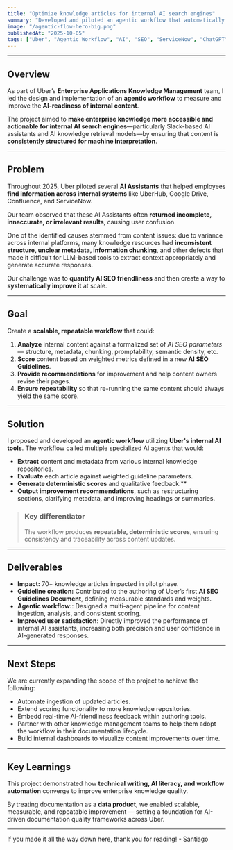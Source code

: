 ```yaml
---
title: "Optimize knowledge articles for internal AI search engines"
summary: "Developed and piloted an agentic workflow that automatically analyzes, scores, and optimizes internal knowledge content for AI-readiness across Uber’s enterprise knowledge systems."
image: "/agentic-flow-hero-big.png"
publishedAt: "2025-10-05"
tags: ["Uber", "Agentic Workflow", "AI", "SEO", "ServiceNow", "ChatGPT", "HTML"]
---
```


---

## Overview

As part of Uber’s **Enterprise Applications Knowledge Management** team, I led the design and implementation of an **agentic workflow** to measure and improve the **AI-readiness of internal content**.  

The project aimed to **make enterprise knowledge more accessible and actionable for internal AI search engines**—particularly Slack-based AI assistants and AI knowledge retrieval models—by ensuring that content is **consistently structured for machine interpretation**.

---

## Problem

Throughout 2025, Uber piloted several **AI Assistants** that helped employees **find information across internal systems** like UberHub, Google Drive, Confluence, and ServiceNow.  

Our team observed that these AI Assistants often **returned incomplete, innaccurate, or irrelevant results**, causing user confusion. 

One of the identified causes stemmed from content issues: due to variance across internal platforms, many knowledge resources had **inconsistent structure, unclear metadata, information chunking**, and other defects that made it difficult for LLM-based tools to extract context appropriately and generate accurate responses.  

Our challenge was to **quantify AI SEO friendliness** and then create a way to **systematically improve it** at scale.

---

## Goal

Create a **scalable, repeatable workflow** that could:

1. **Analyze** internal content against a formalized set of *AI SEO parameters* — structure, metadata, chunking, promptability, semantic density, etc.  
2. **Score** content based on weighted metrics defined in a new **AI SEO Guidelines**.  
3. **Provide recommendations** for improvement and help content owners revise their pages.  
4. **Ensure repeatability** so that re-running the same content should always yield the same score.

---

## Solution

I proposed and developed an **agentic workflow** utilizing **Uber's internal AI tools**. The workflow called multiple specialized AI agents that would:

- **Extract** content and metadata from various internal knowledge repositories.  
- **Evaluate** each article against weighted guideline parameters.  
- **Generate deterministic scores** and qualitative feedback.**  
- **Output improvement recommendations**, such as restructuring sections, clarifying metadata, and improving headings or summaries.

> ### **Key differentiator**  
> The workflow produces **repeatable, deterministic scores**, ensuring consistency and traceability across content updates.

---

## Deliverables

- **Impact:** 70+ knowledge articles impacted in pilot phase.  
- **Guideline creation:** Contributed to the authoring of Uber’s first **AI SEO Guidelines Document**, defining measurable standards and weights.  
- **Agentic workflow:**: Designed a multi-agent pipeline for content ingestion, analysis, and consistent scoring.  
- **Improved user satisfaction**: Directly improved the performance of internal AI assistants, increasing both precision and user confidence in AI-generated responses.

---

## Next Steps

We are currently expanding the scope of the project to achieve the following:

- Automate ingestion of updated articles.  
- Extend scoring functionality to more knowledge repositories.  
- Embedd real-time AI-friendliness feedback within authoring tools.  
- Partner with other knowledge management teams to help them adopt the workflow in their documentation lifecycle.
- Build internal dashboards to visualize content improvements over time.

---

## Key Learnings

This project demonstrated how **technical writing, AI literacy, and workflow automation** converge to improve enterprise knowledge quality.  

By treating documentation as a **data product**, we enabled scalable, measurable, and repeatable improvement — setting a foundation for AI-driven documentation quality frameworks across Uber.

---

If you made it all the way down here, thank you for reading! - Santiago
